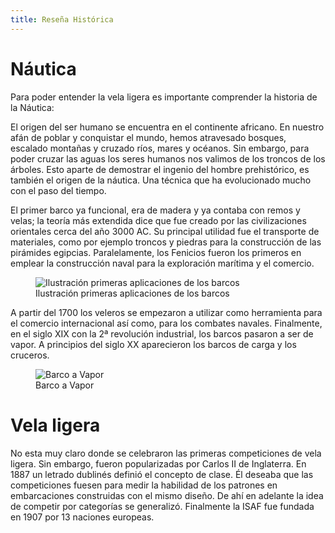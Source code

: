 ```yaml
---
title: Reseña Histórica
---
```



# Náutica

Para poder entender la vela ligera es importante comprender la historia de la Náutica:

El origen del ser humano se encuentra en el continente africano. En nuestro afán de poblar y conquistar el mundo, hemos atravesado bosques, escalado montañas y cruzado ríos, mares y océanos. Sin embargo, para poder cruzar las aguas los seres humanos nos valimos de los troncos de los árboles. Esto aparte de demostrar el ingenio del hombre prehistórico, es también el origen de la náutica. Una técnica que ha evolucionado mucho con el paso del tiempo.


El primer barco ya funcional, era de madera y ya contaba con remos y velas; la teoría más extendida dice que fue creado por las civilizaciones orientales cerca del año 3000 AC. Su principal utilidad fue el transporte de materiales, como por ejemplo troncos y piedras para la construcción de las pirámides egipcias. Paralelamente, los Fenicios fueron los primeros en emplear la construcción naval para la exploración marítima y el comercio.

![Ilustración primeras aplicaciones de los barcos](../img/transporte-piedra-nilo.webp)

A partir del 1700 los veleros se empezaron a utilizar como herramienta para el comercio internacional así como, para los combates navales. Finalmente, en el siglo XIX con la 2ª revolución industrial, los barcos pasaron a ser de vapor. A principios del siglo XX aparecieron los barcos de carga y los cruceros.

![Barco a Vapor](../img/vapor.jpg)

# Vela ligera

No esta muy claro donde se celebraron las primeras competiciones de vela ligera. Sin embargo, fueron popularizadas por Carlos II de Inglaterra. En 1887 un letrado dublinés definió el concepto de clase. Él deseaba que las competiciones fuesen para medir la habilidad de los patrones en embarcaciones construidas con el mismo diseño. De ahí en adelante la idea de competir por categorías se generalizó. Finalmente la ISAF fue fundada en 1907 por 13 naciones europeas.
